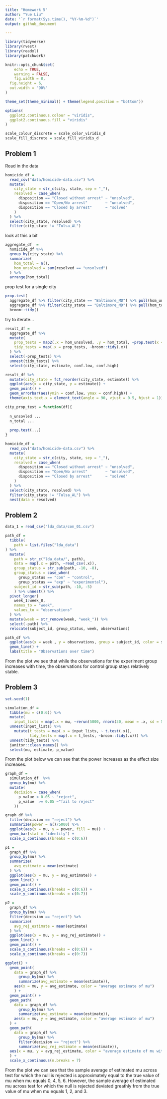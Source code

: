 ```yaml
---
title: "Homework 5"
author: "Yue Liu"
date: '`r format(Sys.time(), "%Y-%m-%d")`'
output: github_document

---
```


```r
library(tidyverse)
library(rvest)
library(readxl)
library(patchwork)

knitr::opts_chunk$set(
	echo = TRUE,
	warning = FALSE,
	fig.width = 8, 
  fig.height = 6,
  out.width = "90%"
)

theme_set(theme_minimal() + theme(legend.position = "bottom"))

options(
  ggplot2.continuous.colour = "viridis",
  ggplot2.continuous.fill = "viridis"
)

scale_colour_discrete = scale_color_viridis_d
scale_fill_discrete = scale_fill_viridis_d
```


## Problem 1

Read in the data 

```r
homicide_df = 
  read_csv("data/homicide-data.csv") %>% 
  mutate(
    city_state = str_c(city, state, sep = "_"),
    resolved = case_when(
      disposition == "Closed without arrest" ~ "unsolved",
      disposition == "Open/No arrest"        ~ "unsolved",
      disposition == "Closed by arrest"      ~ "solved"
    )
  ) %>% 
  select(city_state, resolved) %>% 
  filter(city_state != "Tulsa_AL")
```

look at this a bit

```r
aggregate_df  =
  homicide_df %>% 
  group_by(city_state) %>% 
  summarize(
    hom_total = n(),
    hom_unsolved = sum(resolved == "unsolved")
  ) %>% 
  arrange(hom_total)
```

prop test for a single city

```r
prop.test(
  aggregate_df %>% filter(city_state == "Baltimore_MD") %>% pull(hom_unsolved),
  aggregate_df %>% filter(city_state == "Baltimore_MD") %>% pull(hom_total)) %>% 
  broom::tidy()
```

try to iterate...

```r
result_df = 
  aggregate_df %>% 
  mutate(
    prop_tests = map2(.x = hom_unsolved, .y = hom_total, ~prop.test(x = .x, n = .y)),
    tidy_tests = map(.x = prop_tests, ~broom::tidy(.x))
  ) %>% 
  select(-prop_tests) %>% 
  unnest(tidy_tests) %>% 
  select(city_state, estimate, conf.low, conf.high)
```

```r
result_df %>% 
  mutate(city_state = fct_reorder(city_state, estimate)) %>% 
  ggplot(aes(x = city_state, y = estimate)) +
  geom_point() +
  geom_errorbar(aes(ymin = conf.low, ymax = conf.high)) +
  theme(axis.text.x = element_text(angle = 90, vjust = 0.5, hjust = 1))
```

```r
city_prop_test = function(df){
  
  n_unsovled ... 
  n_total ...
    
  prop.test(...)
}

homicide_df = 
  read_csv("data/homicide-data.csv") %>% 
  mutate(
    city_state = str_c(city, state, sep = "_"),
    resolved = case_when(
      disposition == "Closed without arrest" ~ "unsolved",
      disposition == "Open/No arrest"        ~ "unsolved",
      disposition == "Closed by arrest"      ~ "solved"
    )
  ) %>% 
  select(city_state, resolved) %>% 
  filter(city_state != "Tulsa_AL") %>% 
  nest(data = resolved)
```


## Problem 2

```r
data_1 = read_csv("lda_data/con_01.csv")
```

```r
path_df =
  tibble(
    path = list.files("lda_data")
) %>% 
  mutate(
    path = str_c("lda_data/", path),
    data = map(.x = path, ~read_csv(.x)),
    group_status = str_sub(path, -10, -8),
    group_status = case_when(
      group_status == "con" ~ "control",
      group_status == "exp" ~ "experimental"),
    subject_id = str_sub(path, -10, -5)
    ) %>% unnest() %>% 
  pivot_longer(
    week_1:week_8,
    names_to = "week",
    values_to = "observations"
  ) %>% 
  mutate(week = str_remove(week, "week_")) %>% 
  select(-path) %>% 
  relocate(subject_id, group_status, week, observations)
```

```r
path_df %>% 
  ggplot(aes(x = week , y = observations, group = subject_id, color = subject_id)) +
  geom_line() +
  labs(title = "Observations over time") 
```

From the plot we see that while the observations for the experiment group increases with time, the observations for control group stays relatively stable. 

## Problem 3

```r
set.seed(1)

simulation_df =
  tibble(mu = c(0:6)) %>%
  mutate(
    input_lists = map(.x = mu, ~rerun(5000, rnorm(30, mean = .x, sd = 5)))) %>% 
  unnest(input_lists) %>% 
    mutate(t_tests = map(.x = input_lists, ~ t.test(.x)),
           tidy_tests = map(.x = t_tests, ~broom::tidy(.x))) %>% 
  unnest(tidy_tests) %>% 
  janitor::clean_names() %>% 
  select(mu, estimate, p_value)
```

From the plot below we can see that the power increases as the effect size increases. 

```r
graph_df =
  simulation_df  %>% 
  group_by(mu) %>% 
  mutate(
    decision = case_when(
      p_value < 0.05 ~ "reject",
      p_value  >= 0.05 ~"fail to reject"
    ))

graph_df %>% 
  filter(decision == "reject") %>% 
  summarize(power = n()/5000) %>% 
  ggplot(aes(x = mu, y = power, fill = mu)) +
  geom_bar(stat = "identity") +
  scale_x_continuous(breaks = c(0:6)) 
```

```r
p1 = 
  graph_df %>% 
  group_by(mu) %>% 
  summarize(
    avg_estimate = mean(estimate)
  ) %>% 
  ggplot(aes(x = mu, y = avg_estimate)) +
  geom_line() + 
  geom_point() +
  scale_x_continuous(breaks = c(0:6)) +
  scale_y_continuous(breaks = c(0:7)) 

p2 =
  graph_df %>% 
  group_by(mu) %>% 
  filter(decision == "reject") %>% 
  summarize(
    avg_rej_estimate = mean(estimate)
  ) %>% 
  ggplot(aes(x = mu, y = avg_rej_estimate)) +
  geom_line() + 
  geom_point() +
  scale_x_continuous(breaks = c(0:6)) +
  scale_y_continuous(breaks = c(0:7)) 
```

```r
ggplot() +
  geom_point( 
    data = graph_df %>% 
      group_by(mu) %>% 
      summarize(avg_estimate = mean(estimate)),
    aes(x = mu, y = avg_estimate, color = "average estimate of mu")
    ) +
  geom_point() + 
  geom_path(
    data = graph_df %>% 
      group_by(mu) %>% 
      summarize(avg_estimate = mean(estimate)),
    aes(x = mu, y = avg_estimate, color = "average estimate of mu")
  ) +
  geom_path(
    data = graph_df %>% 
      group_by(mu) %>% 
      filter(decision == "reject") %>% 
      summarize(avg_rej_estimate = mean(estimate)),
  aes(x = mu, y = avg_rej_estimate, color = "average estimate of mu with null rejected")
  ) + 
  scale_x_continuous(n.breaks = 7)
```

From the plot we can see that the sample average of estimated mu across test for which the null is rejected is approximately equal to the true value of mu when mu equals 0, 4, 5, 6. However, the sample average of estimated mu across test for which the null is rejected deviated greathly from the true value of mu when mu equals 1, 2, and 3. 